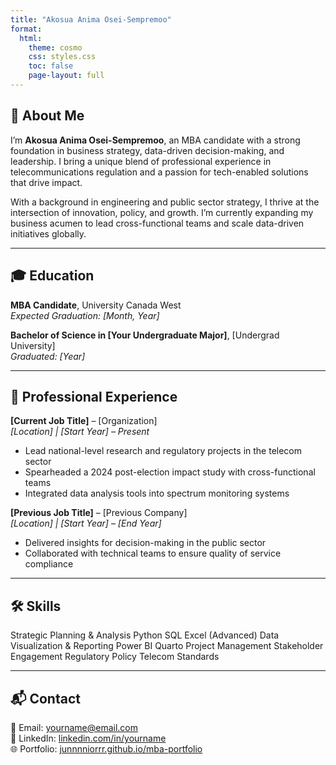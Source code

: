 ```yaml
---
title: "Akosua Anima Osei-Sempremoo"
format:
  html:
    theme: cosmo
    css: styles.css
    toc: false
    page-layout: full
---
```


<div class="content-container">

## 👋 About Me {#about-me}

I'm **Akosua Anima Osei-Sempremoo**, an MBA candidate with a strong foundation in business strategy, data-driven decision-making, and leadership. I bring a unique blend of professional experience in telecommunications regulation and a passion for tech-enabled solutions that drive impact.

With a background in engineering and public sector strategy, I thrive at the intersection of innovation, policy, and growth. I'm currently expanding my business acumen to lead cross-functional teams and scale data-driven initiatives globally.

---

## 🎓 Education

<div class="education-item">
**MBA Candidate**,  University Canada West  
*Expected Graduation: [Month, Year]*
</div>

<div class="education-item">
**Bachelor of Science in [Your Undergraduate Major]**, [Undergrad University]  
*Graduated: [Year]*
</div>

---

## 💼 Professional Experience

<div class="experience-item">
**[Current Job Title]** – [Organization]  
*[Location] | [Start Year] – Present*  

- Lead national-level research and regulatory projects in the telecom sector  
- Spearheaded a 2024 post-election impact study with cross-functional teams  
- Integrated data analysis tools into spectrum monitoring systems  
</div>

<div class="experience-item">
**[Previous Job Title]** – [Previous Company]  
*[Location] | [Start Year] – [End Year]*  

- Delivered insights for decision-making in the public sector  
- Collaborated with technical teams to ensure quality of service compliance  
</div>

---

## 🛠️ Skills

<div id="skills">
<span class="skill-tag">Strategic Planning & Analysis</span>
<span class="skill-tag">Python</span>
<span class="skill-tag">SQL</span>
<span class="skill-tag">Excel (Advanced)</span>
<span class="skill-tag">Data Visualization & Reporting</span>
<span class="skill-tag">Power BI</span>
<span class="skill-tag">Quarto</span>
<span class="skill-tag">Project Management</span>
<span class="skill-tag">Stakeholder Engagement</span>
<span class="skill-tag">Regulatory Policy</span>
<span class="skill-tag">Telecom Standards</span>
</div>

---

## 📬 Contact {#contact}

<div class="contact-info">
📧 Email: [yourname@email.com](mailto:yourname@email.com)  
💼 LinkedIn: [linkedin.com/in/yourname](https://linkedin.com/in/yourname)  
🌐 Portfolio: [junnnniorrr.github.io/mba-portfolio](https://junnnniorrr.github.io/mba-portfolio)
</div>

</div>